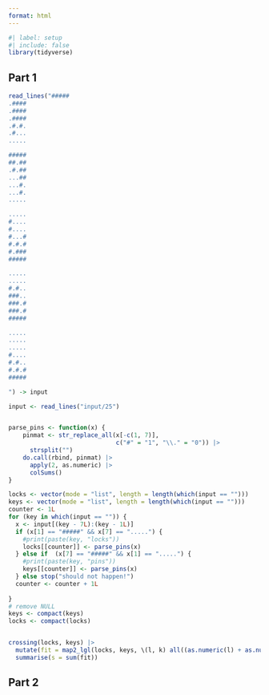 ```yaml
---
format: html
---
```


```r
#| label: setup
#| include: false
library(tidyverse)
```


## Part 1


```r
read_lines("#####
.####
.####
.####
.#.#.
.#...
.....

#####
##.##
.#.##
...##
...#.
...#.
.....

.....
#....
#....
#...#
#.#.#
#.###
#####

.....
.....
#.#..
###..
###.#
###.#
#####

.....
.....
.....
#....
#.#..
#.#.#
#####

") -> input

input <- read_lines("input/25")


parse_pins <- function(x) {
    pinmat <- str_replace_all(x[-c(1, 7)], 
                              c("#" = "1", "\\." = "0")) |> 
      strsplit("")
    do.call(rbind, pinmat) |> 
      apply(2, as.numeric) |> 
      colSums()
}

locks <- vector(mode = "list", length = length(which(input == "")))
keys <- vector(mode = "list", length = length(which(input == "")))
counter <- 1L
for (key in which(input == "")) {
  x <- input[(key - 7L):(key - 1L)]
  if (x[1] == "#####" && x[7] == ".....") {
    #print(paste(key, "locks"))
    locks[[counter]] <- parse_pins(x)
  } else if  (x[7] == "#####" && x[1] == ".....") {
    #print(paste(key, "pins"))
    keys[[counter]] <- parse_pins(x)
  } else stop("should not happen!")
  counter <- counter + 1L
  
}
# remove NULL
keys <- compact(keys)
locks <- compact(locks)


crossing(locks, keys) |> 
  mutate(fit = map2_lgl(locks, keys, \(l, k) all((as.numeric(l) + as.numeric(k)) <= 5))) |> 
  summarise(s = sum(fit))
```


## Part 2
